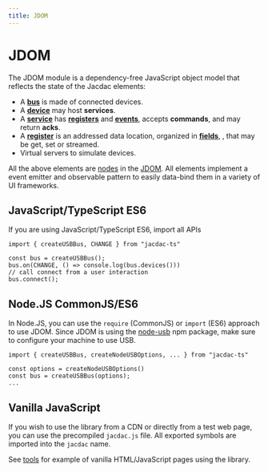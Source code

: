 ```yaml
---
title: JDOM
---
```


# JDOM

The JDOM module is a dependency-free JavaScript object model 
that reflects the state of the Jacdac elements:

- A **[bus](/clients/javascript/jdom/bus/)** is made of connected devices.
- A **[device](/clients/javascript/jdom/device/)** may host **services**.
- A **[service](/clients/javascript/jdom/service/)** has **[registers](/clients/javascript/jdom/register/)** and **[events](/clients/javascript/jdom/event/)**, accepts **commands**,
and may return **acks**. 
- A **[register](/clients/javascript/jdom/register/)** is an addressed data location, organized in **[fields](/clients/javascript/jdom/field/)**,
, that may be get, set or streamed.
- Virtual servers to simulate devices.

All the above elements are [nodes](/clients/javascript/jdom/node/) in the [JDOM](/clients/javascript/jdom/). All elements implement a event emitter and observable pattern to
easily data-bind them in a variety of UI frameworks.

## JavaScript/TypeScript ES6

If you are using JavaScript/TypeScript ES6, import all APIs 

```vanilla
import { createUSBBus, CHANGE } from "jacdac-ts"

const bus = createUSBBus();
bus.on(CHANGE, () => console.log(bus.devices()))
// call connect from a user interaction
bus.connect();
```

## Node.JS CommonJS/ES6

In Node.JS, you can use the ``require`` (CommonJS) or ``import`` (ES6) approach to use JDOM.
Since JDOM is using the [node-usb](https://www.npmjs.com/package/usb) npm package, make sure to configure your machine to use USB.

```vanilla
import { createUSBBus, createNodeUSBOptions, ... } from "jacdac-ts"

const options = createNodeUSBOptions()
const bus = createUSBBus(options);
...
```

## Vanilla JavaScript

If you wish to use the library from a CDN or directly from a test web page, you can use the precompiled
``jacdac.js`` file. All exported symbols are imported into the ``jacdac`` name.

See [tools](/tools/) for example of vanilla HTML/JavaScript pages using the library.
